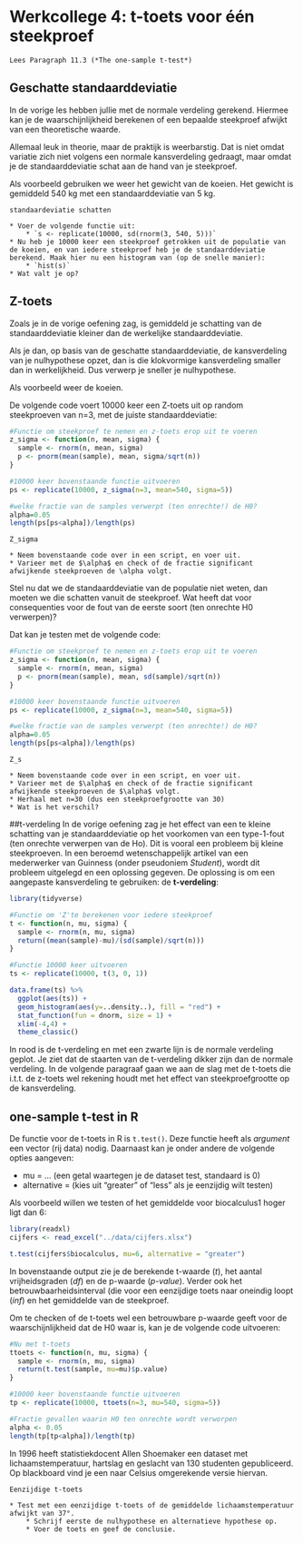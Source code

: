 # Werkcollege 4: t-toets voor één steekproef

```block2

Lees Paragraph 11.3 (*The one-sample t-test*)

```

## Geschatte standaarddeviatie
In de vorige les hebben jullie met de normale verdeling gerekend.
Hiermee kan je de waarschijnlijkheid berekenen of een bepaalde steekproef afwijkt van een theoretische waarde.

Allemaal leuk in theorie, maar de praktijk is weerbarstig.
Dat is niet omdat variatie zich niet volgens een normale kansverdeling gedraagt, maar omdat je de standaarddeviatie schat aan de hand van je steekproef.

Als voorbeeld gebruiken we weer het gewicht van de koeien.
Het gewicht is gemiddeld 540 kg met een standaarddeviatie van 5 kg.



```exercise
standaardeviatie schatten

* Voer de volgende functie uit:
    * `s <- replicate(10000, sd(rnorm(3, 540, 5)))`
* Nu heb je 10000 keer een steekproef getrokken uit de populatie van de koeien, en van iedere steekproef heb je de standaarddeviatie berekend. Maak hier nu een histogram van (op de snelle manier):
    * `hist(s)`
* Wat valt je op?

```

## Z-toets
Zoals je in de vorige oefening zag, is gemiddeld je schatting van de standaarddeviatie kleiner dan de werkelijke standaarddeviatie.

Als je dan, op basis van de geschatte standaarddeviatie, de kansverdeling van je nulhypothese opzet, dan is die klokvormige kansverdeling smaller dan in werkelijkheid.
Dus verwerp je sneller je nulhypothese.

Als voorbeeld weer de koeien.

De volgende code voert 10000 keer een Z-toets uit op random steekproeven van n=3, met de juiste standaarddeviatie:

```r

#Functie om steekproef te nemen en z-toets erop uit te voeren
z_sigma <- function(n, mean, sigma) {
  sample <- rnorm(n, mean, sigma)
  p <- pnorm(mean(sample), mean, sigma/sqrt(n))
}

#10000 keer bovenstaande functie uitvoeren
ps <- replicate(10000, z_sigma(n=3, mean=540, sigma=5))

#welke fractie van de samples verwerpt (ten onrechte!) de H0?
alpha=0.05
length(ps[ps<alpha])/length(ps)

```

```exercise
Z_sigma

* Neem bovenstaande code over in een script, en voer uit.
* Varieer met de $\alpha$ en check of de fractie significant afwijkende steekproeven de \alpha volgt.

```


Stel nu dat we de standaarddeviatie van de populatie niet weten, dan moeten we die schatten vanuit de steekproef.
Wat heeft dat voor consequenties voor de fout van de eerste soort (ten onrechte H0 verwerpen)?

Dat kan je testen met de volgende code:

```r

#Functie om steekproef te nemen en z-toets erop uit te voeren
z_sigma <- function(n, mean, sigma) {
  sample <- rnorm(n, mean, sigma)
  p <- pnorm(mean(sample), mean, sd(sample)/sqrt(n))
}

#10000 keer bovenstaande functie uitvoeren
ps <- replicate(10000, z_sigma(n=3, mean=540, sigma=5))

#welke fractie van de samples verwerpt (ten onrechte!) de H0?
alpha=0.05
length(ps[ps<alpha])/length(ps)

```

```exercise
Z_s

* Neem bovenstaande code over in een script, en voer uit.
* Varieer met de $\alpha$ en check of de fractie significant afwijkende steekproeven de $\alpha$ volgt.
* Herhaal met n=30 (dus een steekproefgrootte van 30)
* Wat is het verschil?

```

##t-verdeling
In de vorige oefening zag je het effect van een te kleine schatting van je standaarddeviatie op het voorkomen van een type-1-fout (ten onrechte verwerpen van de Ho).
Dit is vooral een probleem bij kleine steekproeven.
In een beroemd wetenschappelijk artikel van een mederwerker van Guinness (onder pseudoniem *Student*), wordt dit probleem uitgelegd en een oplossing gegeven.
De oplossing is om een aangepaste kansverdeling te gebruiken: de **t-verdeling**:

```r
library(tidyverse)

#Functie om 'Z'te berekenen voor iedere steekproef
t <- function(n, mu, sigma) {
  sample <- rnorm(n, mu, sigma)
  return((mean(sample)-mu)/(sd(sample)/sqrt(n)))
}

#Functie 10000 keer uitvoeren
ts <- replicate(10000, t(3, 0, 1))

data.frame(ts) %>% 
  ggplot(aes(ts)) +
  geom_histogram(aes(y=..density..), fill = "red") +
  stat_function(fun = dnorm, size = 1) +
  xlim(-4,4) +
  theme_classic()

```

In rood is de t-verdeling en met een zwarte lijn is de normale verdeling geplot.
Je ziet dat de staarten van de t-verdeling dikker zijn dan de normale verdeling.
In de volgende paragraaf gaan we aan de slag met de t-toets die i.t.t. de z-toets wel rekening houdt met het effect van steekproefgrootte op de kansverdeling.

## one-sample t-test in R
De functie voor de t-toets in R is `t.test()`.
Deze functie heeft als *argument* een vector (rij data) nodig.
Daarnaast kan je onder andere de volgende opties aangeven:

* mu = ... (een getal waartegen je de dataset test, standaard is 0)
* alternative = (kies uit "greater" of "less" als je eenzijdig wilt testen)


Als voorbeeld willen we testen of het gemiddelde voor biocalculus1 hoger ligt dan 6:

```r
library(readxl)
cijfers <- read_excel("../data/cijfers.xlsx")
```


```r
t.test(cijfers$biocalculus, mu=6, alternative = "greater")
```

In bovenstaande output zie je de berekende t-waarde (*t*), het aantal vrijheidsgraden (*df*) en de p-waarde (*p-value*).
Verder ook het betrouwbaarheidsinterval (die voor een eenzijdige toets naar oneindig loopt (*inf*) en het gemiddelde van de steekproef.

Om te checken of de t-toets wel een betrouwbare p-waarde geeft voor de waarschijnlijkheid dat de H0 waar is, kan je de volgende code uitvoeren:

```r

#Nu met t-toets
ttoets <- function(n, mu, sigma) {
  sample <- rnorm(n, mu, sigma)
  return(t.test(sample, mu=mu)$p.value)
}

#10000 keer bovenstaande functie uitvoeren
tp <- replicate(10000, ttoets(n=3, mu=540, sigma=5)) 

#Fractie gevallen waarin H0 ten onrechte wordt verworpen
alpha <- 0.05
length(tp[tp<alpha])/length(tp)

```


In 1996 heeft statistiekdocent Allen Shoemaker een dataset met lichaamstemperatuur, hartslag en geslacht van 130 studenten gepubliceerd.
Op blackboard vind je een naar Celsius omgerekende versie hiervan.

```exercise
Eenzijdige t-toets

* Test met een eenzijdige t-toets of de gemiddelde lichaamstemperatuur afwijkt van 37°.
    * Schrijf eerste de nulhypothese en alternatieve hypothese op.
    * Voer de toets en geef de conclusie.

```